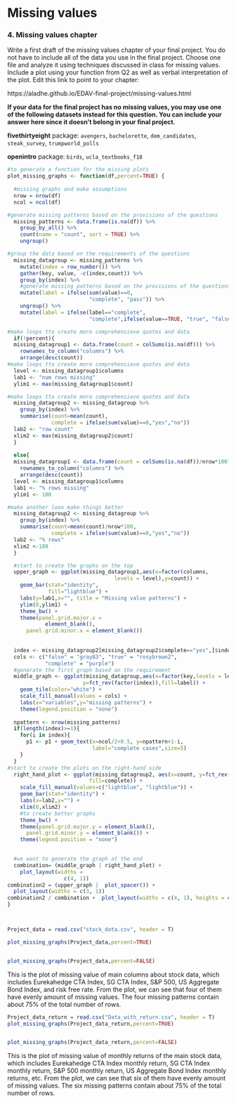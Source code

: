 # Missing values


### 4. Missing values chapter

Write a first draft of the missing values chapter of your final project. You do not have to include all of the data you use in the final project. Choose one file and analyze it using techniques discussed in class for missing values. Include a plot using your function from Q2 as well as verbal interpretation of the plot. Edit this link to point to your chapter:

https://aladhe.github.io/EDAV-final-project/missing-values.html

**If your data for the final project has no missing values, you may use one of the following datasets instead for this question. You can include your answer here since it doesn't belong in your final project.**
  
  **fivethirtyeight** package: `avengers`, `bachelorette`, `dem_candidates`, `steak_survey`, `trumpworld_polls`

**openintro** package: `birds`, `ucla_textbooks_f18` 


```r

#to generate a function for the missing plots 
plot_missing_graphs <- function(df,percent=TRUE) {
  
  #missing graphs and make assumptions
  nrow = nrow(df)
  ncol = ncol(df)

#generate missing patterns based on the provisions of the questions 
  missing_patterns <- data.frame(is.na(df)) %>%
    group_by_all() %>%
    count(name = "count", sort = TRUE) %>%
    ungroup()

#group the data based on the requirements of the questions
  missing_datagroup <- missing_patterns %>% 
    mutate(index = row_number()) %>%
    gather(key, value, -c(index,count)) %>%
    group_by(index) %>%
    #generate missing patterns based on the provisions of the questions
    mutate(label = ifelse(sum(value)==0,
                          "complete", "pass")) %>%
    ungroup() %>%
    mutate(label = ifelse(label=="complete", 
                          "complete",ifelse(value==TRUE, "true", "false") ))

#make loops tto create more comprehensieve quotes and data
  if(!percent){
  missing_datagroup1 <- data.frame(count = colSums(is.na(df))) %>% 
    rownames_to_column("columns") %>% 
    arrange(desc(count))
#make loops tto create more comprehensieve quotes and data
  level <- missing_datagroup1$columns
  lab1 <- "num rows missing"
  ylim1 <- max(missing_datagroup1$count)

#make loops tto create more comprehensieve quotes and data
  missing_datagroup2 <- missing_datagroup %>%
    group_by(index) %>%
    summarise(count=mean(count),
              complete = ifelse(sum(value)==0,"yes","no"))
  lab2 <- "row count"
  xlim2 <- max(missing_datagroup2$count)
  }
  
  else{
  missing_datagroup1 <- data.frame(count = colSums(is.na(df))/nrow*100) %>% 
    rownames_to_column("columns") %>% 
    arrange(desc(count))
  level <- missing_datagroup1$columns
  lab1 <- "% rows missing"
  ylim1 <- 100

#make another looo make things better
  missing_datagroup2 <- missing_datagroup %>%
    group_by(index) %>%
    summarise(count=mean(count)/nrow*100, 
              complete = ifelse(sum(value)==0,"yes","no"))
  lab2 <- "% rows"
  xlim2 <-100
  }

  #start to create the graphs on the top  
  upper_graph <- ggplot(missing_datagroup1,aes(x=factor(columns,
                                  levels = level),y=count)) + 
    geom_bar(stat="identity",
             fill="lightblue") + 
    labs(y=lab1,x="", title = "Missing value patterns") +
    ylim(0,ylim1) +
    theme_bw() +
    theme(panel.grid.major.x = 
            element_blank(),
      panel.grid.minor.x = element_blank())
  
  
  index <- missing_datagroup2[missing_datagroup2$complete=="yes",]$index
  cols <- c("false" = "gray83", "true" = "rosybrown2",
            "complete" = "purple")
  #generate the first graph based on the requirement
  middle_graph <- ggplot(missing_datagroup,aes(x=factor(key,levels = level),
                        y=fct_rev(factor(index)),fill=label)) +
    geom_tile(color="white") + 
    scale_fill_manual(values = cols) +
    labs(x="variables",y="missing patterns") +
    theme(legend.position = "none")
  
  npattern <- nrow(missing_patterns)
  if(length(index)>=1){
    for(i in index){
      p1 <- p1 + geom_text(x=ncol/2+0.5, y=npattern+1-i, 
                           label="complete cases",size=5)
    }
  }
#start to create the plots on the right-hand side
  right_hand_plot <- ggplot(missing_datagroup2, aes(x=count, y=fct_rev(factor(index)),
                          fill=complete)) + 
    scale_fill_manual(values=c("lightblue", "lightblue")) +
    geom_bar(stat="identity") +
    labs(x=lab2,y="") +
    xlim(0,xlim2) +
    #to create better graphs
    theme_bw() +
    theme(panel.grid.major.y = element_blank(),
      panel.grid.minor.y = element_blank()) +
    theme(legend.position = "none")

  
  #we want to generate the graph at the end
  combination= (middle_graph | right_hand_plot) +  
    plot_layout(widths = 
                  c(4, 1))
combination2 = (upper_graph |  plot_spacer()) + 
  plot_layout(widths = c(3, 1))
combination2 / combination +  plot_layout(widths = c(4, 1), heights = c(1, 4))
}




```

```r

Project_data = read.csv("stock_data.csv", header = T)

plot_missing_graphs(Project_data,percent=TRUE)


plot_missing_graphs(Project_data,percent=FALSE)


```

This is the plot of missing value of main columns about stock data, which includes Eurekahedge CTA Index, SG CTA Index, S&P 500, US Aggregate Bond Index, and risk free rate. From the plot, we can see that four of them have evenly amount of missing values. The four missing patterns contain about 75% of the total number of rows.


```r


Project_data_return = read.csv("Data_with_return.csv", header = T)
plot_missing_graphs(Project_data_return,percent=TRUE)


plot_missing_graphs(Project_data_return,percent=FALSE)


```

This is the plot of missing value of monthly returns of the main stock data, which includes Eurekahedge CTA Index monthly return, SG CTA Index monthly return, S&P 500 monthly return, US Aggregate Bond Index monthly returns, etc. From the plot, we can see that six of them have evenly amount of missing values. The six missing patterns contain about 75% of the total number of rows.

